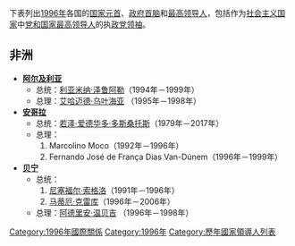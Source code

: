 {{Unreferenced|time=2020-12-31T11:43:20+00:00}}
{{Expand language}}
{{YearTopicTOC|1996|国家领导人列表}}
下表列出[[1996年|1996年]]各国的[[国家元首|国家元首]]、[[政府首脑|政府首脑]]和[[最高领导人|最高领导人]]，包括作为[[社会主义国家|社会主义国家]]中[[党和国家最高领导人|党和国家最高领导人]]的执[[政党领袖|政党领袖]]。

== 非洲 ==
*'''[[阿尔及利亚|阿尔及利亚]]''' 
** 总统：[[利亚米纳·泽鲁阿勒|利亚米纳·泽鲁阿勒]]（1994年－1999年）
** 总理：[[艾哈迈德·乌叶海亚|艾哈迈德·乌叶海亚]] （1995年－1998年）
*'''[[安哥拉|安哥拉]]''' 
**总统：[[若泽·爱德华多·多斯桑托斯|若泽·爱德华多·多斯桑托斯]]（1979年－2017年）
**总理：
**# Marcolino Moco（1992年－1996年）
**# Fernando José de França Dias Van-Dúnem（1996年－1999年）
*'''[[贝宁|贝宁]]''' 
** 总统：
**# [[尼塞福尔·索格洛|尼塞福尔·索格洛]]（1991年－1996年）
**# [[马蒂厄·克雷库|马蒂厄·克雷库]]（1996年－2006年）
** 总理：[[阿德里安·温贝吉|阿德里安·温贝吉]] （1996年－1998年）

[[Category:1996年國際關係|Category:1996年國際關係]]
[[Category:1996年|Category:1996年]]
[[Category:歷年國家領導人列表|Category:歷年國家領導人列表]]